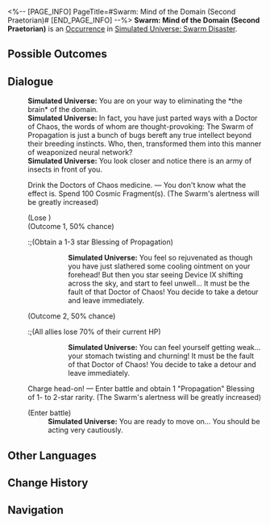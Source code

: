 <%-- [PAGE_INFO]
PageTitle=#Swarm: Mind of the Domain (Second Praetorian)#
[END_PAGE_INFO] --%>
{{Stub}}
{{Simulated Universe Event Infobox
|id            = 19201-2
|title         = 
|image         = Occurrence Swarm.png
|domains_su    = 
|domains_swarm = Unknown
|domains_gng   = 
|domains_du    = 
|domains_und   = 
|requirements  = 
|prev          = 
|next          = 
|characters    = 
|factions      = 
|order         = 048
|order_du      = 
}}
'''Swarm: Mind of the Domain (Second Praetorian)''' is an [[Simulated Universe/Occurrence|Occurrence]] in [[Simulated Universe: Swarm Disaster]].

==Possible Outcomes==
{{Possible Outcomes
|choice_1 = Drink the Doctors of Chaos medicine.

|chance_1_1 = 50%

|choice_2 = Charge head-on!
|result_2 = Enter battle and obtain 1 "Propagation" Blessing of 1- to 2-star rarity. (The Swarm's alertness will be greatly increased)
}}
<!--
==Gameplay Notes==
* 
-->
==Dialogue==
{{Dialogue Start}}
:'''Simulated Universe:''' You are on your way to eliminating the *the brain* of the domain.
:'''Simulated Universe:''' In fact, you have just parted ways with a Doctor of Chaos, the words of whom are thought-provoking: The Swarm of Propagation is just a bunch of bugs bereft any true intellect beyond their breeding instincts. Who, then, transformed them into this manner of weaponized neural network?
:'''Simulated Universe:''' You look closer and notice there is an army of insects in front of you.
:{{DIcon|Star}} Drink the Doctors of Chaos medicine. &mdash; You don't know what the effect is. Spend 100 Cosmic Fragment(s). (The Swarm's alertness will be greatly increased)
:;(Lose {{Item|Cosmic Fragment|20|x=100}})
:;(Outcome 1, 50% chance)
::;(Obtain a 1-3 star Blessing of Propagation)
:::'''Simulated Universe:''' You feel so rejuvenated as though you have just slathered some cooling ointment on your forehead! But then you star seeing Device IX shifting across the sky, and start to feel unwell... It must be the fault of that Doctor of Chaos! You decide to take a detour and leave immediately.
:;(Outcome 2, 50% chance)
::;(All allies lose 70% of their current HP)
:::'''Simulated Universe:''' You can feel yourself getting weak... your stomach twisting and churning! It must be the fault of that Doctor of Chaos! You decide to take a detour and leave immediately.
:{{DIcon|Star}} Charge head-on! &mdash; Enter battle and obtain 1 "Propagation" Blessing of 1- to 2-star rarity. (The Swarm's alertness will be greatly increased)
:;(Enter battle)
::{{Enemy List|Juvenile Sting*3; Lesser Sting*1}}
::'''Simulated Universe:''' You are ready to move on... You should be acting very cautiously.
{{Dialogue End}}

==Other Languages==
{{Other Languages
|en   = Swarm: Mind of the Domain (Second Praetorian)
|zhs  = 虫潮•区域脑体（二级卫戍）
|zht  = 蟲潮•區域腦體（二級衛戍）
|ja   = {{Rubi|虫|むし}}の{{Rubi|潮|しお}}・{{Rubi|区域脳|くいきのう}}（{{Rubi|二級守備|にきゅうしゅび}}）
|ko   = 곤충 파도•구역 두뇌체(2급 경비)
|es   = Enjambre: Mente de zona (segundo pretoriano)
|fr   = Esprit de la Zone de l'Essaim (deuxième prétorien)
|ru   = Жужжание: Разум зоны (гарнизон ур. 2)
|th   = คลื่นแมลง: มันสมองแห่งอาณาเขต (กองกำลังระดับ 2)
|vi   = Côn Trùng - Khu Vực Đầu Não (Cảnh Vệ Cấp 2)
|de   = Der Schwarm: Gehirn der Region (Garnisonsstufe 2)
|id   = Swarm: Otak dari Zona (Garnisun Tingkat 2)
|pt   = Enxame: Mente do Domínio (Segundo Pretoriano)
}}

==Change History==
{{Change History|1.3}}

==Navigation==
{{Occurrence Navbox}}